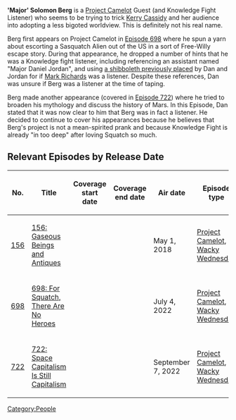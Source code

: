 {{Stub}}

'''<nowiki/>'Major' Solomon Berg''' is a [[Project Camelot]] Guest (and Knowledge Fight Listener) who seems to be trying to trick [[Kerry Cassidy]] and her audience into adopting a less bigoted worldview. This is definitely not his real name.

Berg first appears on Project Camelot in [[698: For Squatch, There Are No Heroes|Episode 698]] where he spun a yarn about escorting a Sasquatch Alien out of the US in a sort of Free-Willy escape story. During that appearance, he dropped a number of hints that he was a Knowledge fight listener, including referencing an assistant named "Major Daniel Jordan", and using [[156: Gaseous Beings and Antiques|a shibboleth previously placed]] by Dan and Jordan for if [[Mark Richards]] was a listener. Despite these references, Dan was unsure if Berg was a listener at the time of taping.

Berg made another appearance (covered in [[722: Space Capitalism Is Still Capitalism|Episode 722]]) where he tried to broaden his mythology and discuss the history of Mars. In this Episode, Dan stated that it was now clear to him that Berg was in fact a listener. He decided to continue to cover his appearances because he believes that Berg's project is not a mean-spirited prank and because Knowledge Fight is already "in too deep" after loving Squatch so much.

==Relevant Episodes by Release Date==
{| class="fandom-table"
!No.
!Title
!Coverage
start date
!Coverage
end date
!Air date
!Episode type
|-
|[[156: Gaseous Beings and Antiques|156]]
|[[156: Gaseous Beings and Antiques]]
|
|
|May 1, 2018
|[[:Category:Project Camelot|Project Camelot]], [[:Category:Wacky Wednesday|Wacky Wednesday]]
|-
|[[698: For Squatch, There Are No Heroes|698]]
|[[698: For Squatch, There Are No Heroes]]
|
|
|July 4, 2022
|[[:Category:Project Camelot|Project Camelot]], [[:Category:Wacky Wednesday|Wacky Wednesday]]
|-
|[[722: Space Capitalism Is Still Capitalism|722]]
|[[722: Space Capitalism Is Still Capitalism]]
|
|
|September 7, 2022
|[[:Category:Project Camelot|Project Camelot]], [[:Category:Wacky Wednesday|Wacky Wednesday]]
|}

[[Category:People]]
